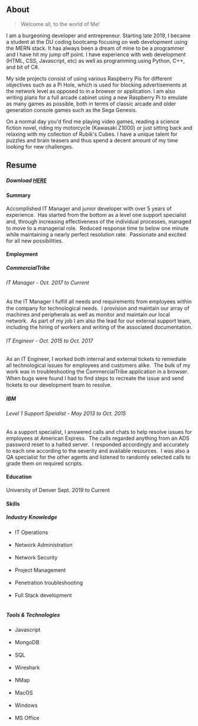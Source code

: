 ## About

> Welcome all, to the world of Me!

I am a burgeoning developer and entrepreneur. Starting late 2019, I became a student at the DU coding bootcamp focusing on web development using the MERN stack. It has always been a dream of mine to be a programmer and I have hit my jump off point. I have experience with web development (HTML, CSS, Javascript, etc) as well as programming using Python, C++, and bit of C#.

My side projects consist of using various Raspberry Pis for different objectives such as a Pi Hole, which is used for blocking advertisements at the network level as opposed to in a browser or application. I am also writing plans for a full arcade cabinet using a new Raspberry Pi to emulate as many games as possible, both in terms of classic arcade and older generation console games such as the Sega Genesis.

On a normal day you'd find me playing video games, reading a science fiction novel, riding my motorcycle (Kawasaki Z1000) or just sitting back and relaxing with my collection of Rubik's Cubes. I have a unique talent for puzzles and brain teasers and thus spend a decent amount of my time looking for new challenges.

## Resume
##### Download <a href="https://drive.google.com/file/d/128UpF9ZqyYOK8QVUTBTkJ4U10aX2AWbM/view?usp=sharing">HERE</a>
#### Summary
Accomplished IT Manager and junior developer with over 5 years of experience.  Has started from the bottom as a level one support specialist and, through increasing eﬀectiveness of the individual processes, managed to move to a managerial role.  Reduced response time to below one minute while maintaining a nearly perfect resolution rate.  Passionate and excited for all new possibilities.  
#### Employment
##### CommercialTribe
###### IT Manager - Oct. 2017 to Current
As the IT Manager I fulﬁll all needs and requirements from employees within the company for technological needs.  I provision and maintain our array of machines and peripherals as well as monitor and maintain our local network.  As part of my job I am also the lead for our external support team, including the hiring of workers and writing of the associated documentation.
###### IT Engineer - Oct. 2015 to Oct. 2017
As an IT Engineer, I worked both internal and external tickets to remediate all technological issues for employees and customers alike.  The bulk of my work was in troubleshooting the CommercialTribe application in a browser.  When bugs were found I had to ﬁnd steps to recreate the issue and send tickets to our development team to resolve.
##### IBM
###### Level 1 Support Speialist - May 2013 to Oct. 2015
As a support specialist, I answered calls and chats to help resolve issues for employees at American Express.  The calls regarded anything from an ADS password reset to a halted server.  I responded accordingly and accurately to each one according to the severity and available resources.  I was also a QA specialist for the other agents and listened to randomly selected calls to grade them on required scripts.
#### Education
University of Denver Sept. 2019 to Current
#### Skills
##### Industry Knowledge
* IT Operations<br></br>
* Network Administration<br></br>
* Network Security<br></br>
* Project Management<br></br>
* Penetration troubleshooting<br></br>
* Full Stack development<br></br>
##### Tools & Technologies
* Javascript<br></br>
* MongoDB<br></br>
* SQL<br></br>
* Wireshark<br></br>
* NMap<br></br>
* MacOS<br></br>
* Windows<br></br>
* MS Office<br></br>

